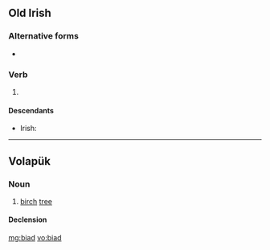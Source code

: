 ==Old Irish==
===Alternative forms===
*{{l|sga|bíad|·bíad}}

===Verb===
{{infl|sga|verb form|head=·biad}}

# {{conjugation of|attá|at·tá|3|s|cond|lang=sga}}

====Descendants====
*Irish: {{l|ga|bheadh}}

----

==Volapük==

===Noun===
{{vo-noun}}

# [[birch]] [[tree]]

====Declension====
{{vo-decl-noun}}

[[mg:biad]]
[[vo:biad]]